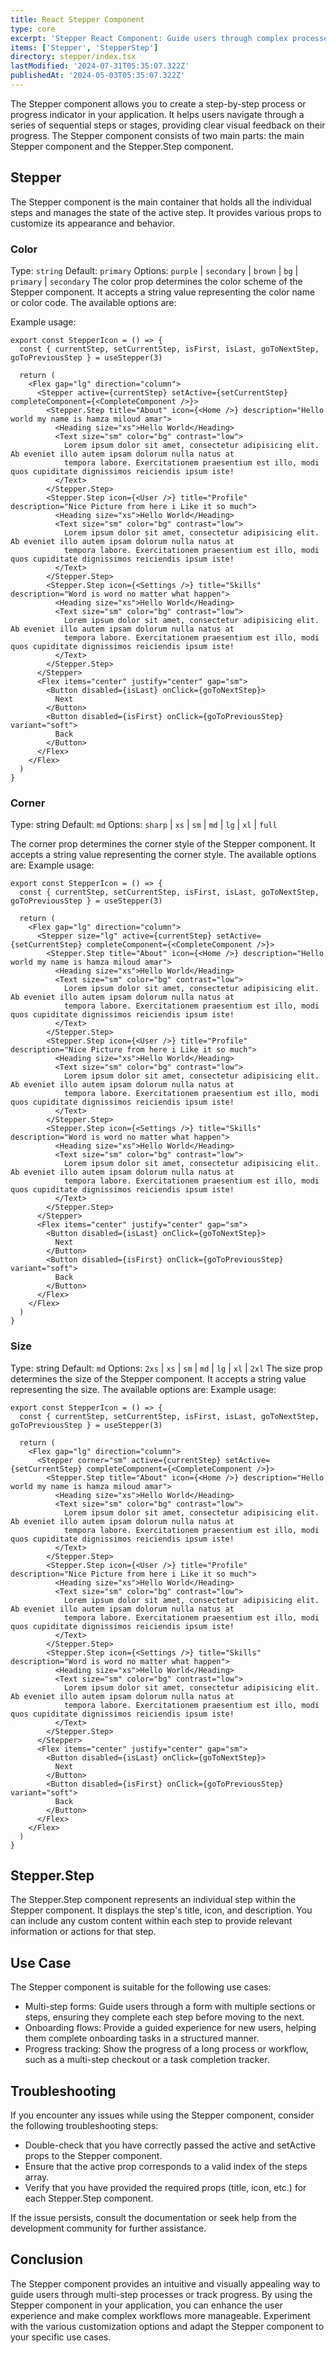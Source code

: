 ```yaml
---
title: React Stepper Component
type: core
excerpt: 'Stepper React Component: Guide users through complex processes with this intuitive and customizable component.'
items: ['Stepper', 'StepperStep']
directory: stepper/index.tsx
lastModified: '2024-07-31T05:35:07.322Z'
publishedAt: '2024-05-03T05:35:07.322Z'
---
```


The Stepper component allows you to create a step-by-step process or progress indicator in your application. It helps users navigate through a series of sequential steps or stages, providing clear visual feedback on their progress. The Stepper component consists of two main parts: the main Stepper component and the Stepper.Step component.

## Stepper

The Stepper component is the main container that holds all the individual steps and manages the state of the active step. It provides various props to customize its appearance and behavior.

### Color

Type: `string`
Default: `primary`
Options: `purple` | `secondary` | `brown` | `bg` | `primary` | `secondary`
The color prop determines the color scheme of the Stepper component. It accepts a string value representing the color name or color code. The available options are:

Example usage:

<StepperColors />

```tsx
export const StepperIcon = () => {
  const { currentStep, setCurrentStep, isFirst, isLast, goToNextStep, goToPreviousStep } = useStepper(3)

  return (
    <Flex gap="lg" direction="column">
      <Stepper active={currentStep} setActive={setCurrentStep} completeComponent={<CompleteComponent />}>
        <Stepper.Step title="About" icon={<Home />} description="Hello world my name is hamza miloud amar">
          <Heading size="xs">Hello World</Heading>
          <Text size="sm" color="bg" contrast="low">
            Lorem ipsum dolor sit amet, consectetur adipisicing elit. Ab eveniet illo autem ipsam dolorum nulla natus at
            tempora labore. Exercitationem praesentium est illo, modi quos cupiditate dignissimos reiciendis ipsum iste!
          </Text>
        </Stepper.Step>
        <Stepper.Step icon={<User />} title="Profile" description="Nice Picture from here i Like it so much">
          <Heading size="xs">Hello World</Heading>
          <Text size="sm" color="bg" contrast="low">
            Lorem ipsum dolor sit amet, consectetur adipisicing elit. Ab eveniet illo autem ipsam dolorum nulla natus at
            tempora labore. Exercitationem praesentium est illo, modi quos cupiditate dignissimos reiciendis ipsum iste!
          </Text>
        </Stepper.Step>
        <Stepper.Step icon={<Settings />} title="Skills" description="Word is word no matter what happen">
          <Heading size="xs">Hello World</Heading>
          <Text size="sm" color="bg" contrast="low">
            Lorem ipsum dolor sit amet, consectetur adipisicing elit. Ab eveniet illo autem ipsam dolorum nulla natus at
            tempora labore. Exercitationem praesentium est illo, modi quos cupiditate dignissimos reiciendis ipsum iste!
          </Text>
        </Stepper.Step>
      </Stepper>
      <Flex items="center" justify="center" gap="sm">
        <Button disabled={isLast} onClick={goToNextStep}>
          Next
        </Button>
        <Button disabled={isFirst} onClick={goToPreviousStep} variant="soft">
          Back
        </Button>
      </Flex>
    </Flex>
  )
}
```

### Corner

Type: string
Default: `md`
Options: `sharp` | `xs` | `sm` | `md` | `lg` | `xl` | `full`

The corner prop determines the corner style of the Stepper component. It accepts a string value representing the corner style. The available options are:
Example usage:

<StepperCorners />

```tsx
export const StepperIcon = () => {
  const { currentStep, setCurrentStep, isFirst, isLast, goToNextStep, goToPreviousStep } = useStepper(3)

  return (
    <Flex gap="lg" direction="column">
      <Stepper size="lg" active={currentStep} setActive={setCurrentStep} completeComponent={<CompleteComponent />}>
        <Stepper.Step title="About" icon={<Home />} description="Hello world my name is hamza miloud amar">
          <Heading size="xs">Hello World</Heading>
          <Text size="sm" color="bg" contrast="low">
            Lorem ipsum dolor sit amet, consectetur adipisicing elit. Ab eveniet illo autem ipsam dolorum nulla natus at
            tempora labore. Exercitationem praesentium est illo, modi quos cupiditate dignissimos reiciendis ipsum iste!
          </Text>
        </Stepper.Step>
        <Stepper.Step icon={<User />} title="Profile" description="Nice Picture from here i Like it so much">
          <Heading size="xs">Hello World</Heading>
          <Text size="sm" color="bg" contrast="low">
            Lorem ipsum dolor sit amet, consectetur adipisicing elit. Ab eveniet illo autem ipsam dolorum nulla natus at
            tempora labore. Exercitationem praesentium est illo, modi quos cupiditate dignissimos reiciendis ipsum iste!
          </Text>
        </Stepper.Step>
        <Stepper.Step icon={<Settings />} title="Skills" description="Word is word no matter what happen">
          <Heading size="xs">Hello World</Heading>
          <Text size="sm" color="bg" contrast="low">
            Lorem ipsum dolor sit amet, consectetur adipisicing elit. Ab eveniet illo autem ipsam dolorum nulla natus at
            tempora labore. Exercitationem praesentium est illo, modi quos cupiditate dignissimos reiciendis ipsum iste!
          </Text>
        </Stepper.Step>
      </Stepper>
      <Flex items="center" justify="center" gap="sm">
        <Button disabled={isLast} onClick={goToNextStep}>
          Next
        </Button>
        <Button disabled={isFirst} onClick={goToPreviousStep} variant="soft">
          Back
        </Button>
      </Flex>
    </Flex>
  )
}
```

### Size

Type: string
Default: `md`
Options: `2xs` | `xs` | `sm` | `md` | `lg` | `xl` | `2xl`
The size prop determines the size of the Stepper component. It accepts a string value representing the size. The available options are:
Example usage:

<StepperSizes />

```tsx
export const StepperIcon = () => {
  const { currentStep, setCurrentStep, isFirst, isLast, goToNextStep, goToPreviousStep } = useStepper(3)

  return (
    <Flex gap="lg" direction="column">
      <Stepper corner="sm" active={currentStep} setActive={setCurrentStep} completeComponent={<CompleteComponent />}>
        <Stepper.Step title="About" icon={<Home />} description="Hello world my name is hamza miloud amar">
          <Heading size="xs">Hello World</Heading>
          <Text size="sm" color="bg" contrast="low">
            Lorem ipsum dolor sit amet, consectetur adipisicing elit. Ab eveniet illo autem ipsam dolorum nulla natus at
            tempora labore. Exercitationem praesentium est illo, modi quos cupiditate dignissimos reiciendis ipsum iste!
          </Text>
        </Stepper.Step>
        <Stepper.Step icon={<User />} title="Profile" description="Nice Picture from here i Like it so much">
          <Heading size="xs">Hello World</Heading>
          <Text size="sm" color="bg" contrast="low">
            Lorem ipsum dolor sit amet, consectetur adipisicing elit. Ab eveniet illo autem ipsam dolorum nulla natus at
            tempora labore. Exercitationem praesentium est illo, modi quos cupiditate dignissimos reiciendis ipsum iste!
          </Text>
        </Stepper.Step>
        <Stepper.Step icon={<Settings />} title="Skills" description="Word is word no matter what happen">
          <Heading size="xs">Hello World</Heading>
          <Text size="sm" color="bg" contrast="low">
            Lorem ipsum dolor sit amet, consectetur adipisicing elit. Ab eveniet illo autem ipsam dolorum nulla natus at
            tempora labore. Exercitationem praesentium est illo, modi quos cupiditate dignissimos reiciendis ipsum iste!
          </Text>
        </Stepper.Step>
      </Stepper>
      <Flex items="center" justify="center" gap="sm">
        <Button disabled={isLast} onClick={goToNextStep}>
          Next
        </Button>
        <Button disabled={isFirst} onClick={goToPreviousStep} variant="soft">
          Back
        </Button>
      </Flex>
    </Flex>
  )
}
```

## Stepper.Step

The Stepper.Step component represents an individual step within the Stepper component. It displays the step's title, icon, and description. You can include any custom content within each step to provide relevant information or actions for that step.

## Use Case

The Stepper component is suitable for the following use cases:

- Multi-step forms: Guide users through a form with multiple sections or steps, ensuring they complete each step before moving to the next.
- Onboarding flows: Provide a guided experience for new users, helping them complete onboarding tasks in a structured manner.
- Progress tracking: Show the progress of a long process or workflow, such as a multi-step checkout or a task completion tracker.

## Troubleshooting

If you encounter any issues while using the Stepper component, consider the following troubleshooting steps:

- Double-check that you have correctly passed the active and setActive props to the Stepper component.
- Ensure that the active prop corresponds to a valid index of the steps array.
- Verify that you have provided the required props (title, icon, etc.) for each Stepper.Step component.

If the issue persists, consult the documentation or seek help from the development community for further assistance.

## Conclusion

The Stepper component provides an intuitive and visually appealing way to guide users through multi-step processes or track progress. By using the Stepper component in your application, you can enhance the user experience and make complex workflows more manageable. Experiment with the various customization options and adapt the Stepper component to your specific use cases.
